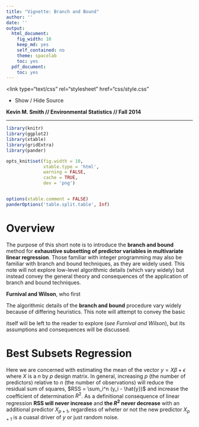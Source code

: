 ```yaml
---
title: "Vignette: Branch and Bound"
author: ''
date: ''
output:
  html_document:
    fig_width: 10
    keep_md: yes
    self_contained: no
    theme: spacelab
    toc: yes
  pdf_document:
    toc: yes
---
```


<script type="text/javascript" src="js/jquery.min.js"></script>
<script type="text/javascript" src="js/jquery-ui.min.js"></script>
<script type="text/javascript" src="js/jquery.fancybox-1.3.4.pack.min.js"></script>
<script type="text/javascript" src="js/jquery.tocify.js"></script>
<script type="text/javascript" src="js/jquery.scianimator.min.js"></script>
<script type="text/javascript" src="js/page.js"></script>
<script>  </script>
<link type="text/css" rel="stylesheet" href="css/jquery.tocify.css" />
<link type="text/css" rel="stylesheet" media="screen" href="css/jquery.fancybox-1.3.4.css" />
<link type="text/css" rel="stylesheet" href="css/style.css"
<head> <div id="tableofcontents"></div> </head>
<div id="source" class="tocify"> 
<ul class="tocify-header nav nav-list">
<li class="tocify-item active" style="cursor: pointer;">
<a onclick='toggle_R();' >Show / Hide Source</a>
</li></ul>
</div>

__Kevin M. Smith // Environmental Statistics // Fall 2014__
<hr>
```r
library(knitr)
library(ggplot2)
library(xtable)
library(gridExtra)
library(pander)

opts_knit$set(fig.width = 10,
              xtable.type = 'html',
              warning = FALSE,
              cache = TRUE,
              dev = 'png')


options(xtable.comment = FALSE)
panderOptions('table.split.table', Inf)
```

# Overview
The purpose of this short note is to introduce the __branch and bound__ method for __exhaustive subsetting of predictor variables in multivariate linear regression__. Those familiar with integer programming may also be familiar with branch and bound techniques, as they are widely used. This note will not explore low-level algorithmic details (which vary widely) but instead convey the general theory and consequences of the application of branch and bound techniques. 

__Furnival and Wilson__, who first 

The algorithmic details of the __branch and bound__ procedure vary widely because of differing heuristics. This note will attempt to convey the basic 

itself will be left to the reader to explore (_see Furnival and Wilson_), but its assumptions and consequences will be discussed.

# Best Subsets Regression
Here we are concerned with estimating the mean of the vector $y = X\beta + \epsilon$ where $X$ is a $n$ by $p$ design matrix. In general, increasing $p$ (the number of predictors) relative to $n$ (the number of observations) will reduce the residual sum of squares, $RSS = \sum_i^n (y_i - \hat{y})$ and increase the coefficient of determination $R^2$. As a definitional consequence of linear regression __RSS will never increase__ and __the $R^2$ never decrease__ with an additional predictor $X_{p+1}$, regardless of wheter or not the new predictor $X_{p+1}$ is a cuasal driver of $y$ or just random noise. 

#

